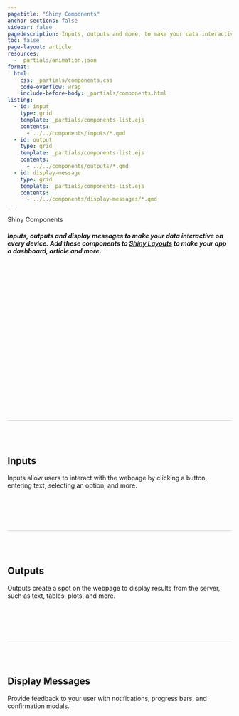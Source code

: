 ```yaml
---
pagetitle: "Shiny Components"
anchor-sections: false
sidebar: false
pagedescription: Inputs, outputs and more, to make your data interactive on every device.
toc: false
page-layout: article
resources:
  - _partials/animation.json
format:
  html:
    css: _partials/components.css
    code-overflow: wrap
    include-before-body: _partials/components.html
listing: 
  - id: input
    type: grid
    template: _partials/components-list.ejs
    contents: 
      - ../../components/inputs/*.qmd
  - id: output
    type: grid
    template: _partials/components-list.ejs
    contents: 
      - ../../components/outputs/*.qmd
  - id: display-message
    type: grid
    template: _partials/components-list.ejs
    contents: 
      - ../../components/display-messages/*.qmd
---
```


:::::{.column-screen-inset .mx-auto style="max-width: 1300px;"}

::::{.grid style="height:460px;border-bottom:1px solid;"}
::::{.g-col-lg-7 .g-col-12 .my-auto}

:::{.display-3 .fw-bold}
Shiny Components
:::

##### Inputs, outputs and display messages to make your data interactive on every device. Add these components to [Shiny Layouts](https://shiny.posit.co/py/docs/ui-page-layouts.html) to make your app a dashboard, article and more.

::::

::::{.g-col-lg-5 .g-col-12 .my-auto style="text-align: right;margin-right:-100px;width: 670px;"}

<div class="pt-5">
<script src="https://unpkg.com/@lottiefiles/lottie-player@latest/dist/lottie-player.js"></script><lottie-player src="https://lottie.host/b02934a4-cd16-471e-b961-27d91a37f151/fOkPNJ3RjU.json" background="transparent" speed="1" style="width: 600; height: auto" direction="1" mode="normal" autoplay></lottie-player>
</div>

::::

::::

::: {.grid style="border-top: 1px solid #ccc;padding-top:3rem;padding-bottom:5rem;margin-top: -1px;" #inputs}

::: {.g-col-lg-3 .g-col-12}
::: {.sticky-lg-top .pt-4}

<h2 class="mt-4"> <i class="bi bi-sliders indigo"></i> Inputs </h2>

Inputs allow users to interact with the webpage by clicking a button, entering text, selecting an option, and more.

:::
:::
<div class="g-col-lg-9 g-col-12 pt-5 ps-0 ps-lg-5 ms-0 ms-lg-4">

::: {#input .grid}

:::

</div>
:::

::: {.grid style="border-top: 1px solid #ccc;padding-top:3rem;padding-bottom:5rem;margin-top: -1px;" #outputs}

::: {.g-col-lg-3 .g-col-12}
::: {.sticky-lg-top .pt-4}

<h2 class="mt-4"> <i class="bi bi-bar-chart-line-fill indigo"></i> Outputs </h2>

Outputs create a spot on the webpage to display results from the server, such as text, tables, plots, and more.

:::
:::
<div class="g-col-lg-9 g-col-12 pt-5 ps-0 ps-lg-5 ms-0 ms-lg-4">

::: {#output .grid}

:::

</div>
:::

::: {.grid style="border-top: 1px solid #ccc;padding-top:3rem;padding-bottom:5rem;margin-top: -1px;" #display-messages}

::: {.g-col-lg-3 .g-col-12}
::: {.sticky-lg-top .pt-4}

<h2 class="mt-4"> <i class="bi bi-chat-dots-fill indigo"></i> Display Messages </h2>

Provide feedback to your user with notifications, progress bars, and confirmation modals.

:::
:::

<div class="g-col-lg-9 g-col-12 pt-5 ps-0 ps-lg-5 ms-0 ms-lg-4">

::: {#display-message .grid}

:::

</div>
:::

:::::

<style>
#quarto-content>* {
  padding-top: 0px;
  margin-top: 0px;
}
</style>